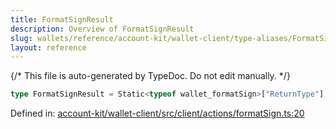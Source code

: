 ```yaml
---
title: FormatSignResult
description: Overview of FormatSignResult
slug: wallets/reference/account-kit/wallet-client/type-aliases/FormatSignResult
layout: reference
---
```


{/* This file is auto-generated by TypeDoc. Do not edit manually. */}

```ts
type FormatSignResult = Static<typeof wallet_formatSign>["ReturnType"];
```

Defined in: [account-kit/wallet-client/src/client/actions/formatSign.ts:20](https://github.com/alchemyplatform/aa-sdk/blob/c1a84188d03473acac2fdb49fb7cd7fdba73169b/account-kit/wallet-client/src/client/actions/formatSign.ts#L20)
